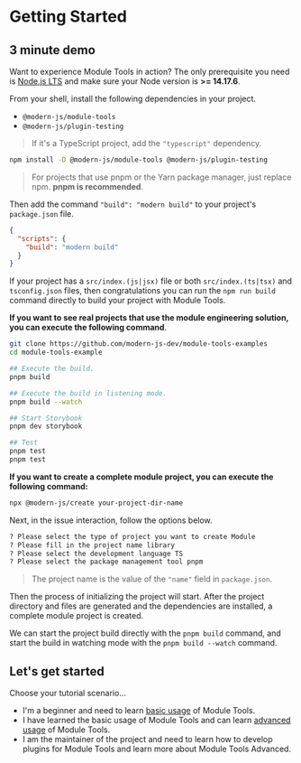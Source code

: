 # Getting Started

## 3 minute demo

Want to experience Module Tools in action? The only prerequisite you need is [Node.js LTS](https://github.com/nodejs/Release) and make sure your Node version is **>= 14.17.6**.

From your shell, install the following dependencies in your project.

- `@modern-js/module-tools`
- `@modern-js/plugin-testing`

> If it's a TypeScript project, add the `"typescript"` dependency.

```bash
npm install -D @modern-js/module-tools @modern-js/plugin-testing
```

> For projects that use pnpm or the Yarn package manager, just replace npm. **pnpm is recommended**.

Then add the command `"build": "modern build"` to your project's `package.json` file.

```json
{
  "scripts": {
    "build": "modern build"
  }
}
```

If your project has a `src/index.(js|jsx)` file or both `src/index.(ts|tsx)` and `tsconfig.json` files, then congratulations you can run the `npm run build` command directly to build your project with Module Tools.

**If you want to see real projects that use the module engineering solution, you can execute the following command**.

```bash
git clone https://github.com/modern-js-dev/module-tools-examples
cd module-tools-example

## Execute the build.
pnpm build

## Execute the build in listening mode.
pnpm build --watch

## Start Storybook
pnpm dev storybook

## Test
pnpm test
pnpm test
```

**If you want to create a complete module project, you can execute the following command:**

```bash
npx @modern-js/create your-project-dir-name
```

Next, in the issue interaction, follow the options below.

```bash
? Please select the type of project you want to create Module
? Please fill in the project name library
? Please select the development language TS
? Please select the package management tool pnpm
```

> The project name is the value of the `"name"` field in `package.json`.

Then the process of initializing the project will start. After the project directory and files are generated and the dependencies are installed, a complete module project is created.

We can start the project build directly with the `pnpm build` command, and start the build in watching mode with the `pnpm build --watch` command.

## Let's get started

Choose your tutorial scenario...

- I'm a beginner and need to learn [basic usage](/en/guide/basic/before-getting-started) of Module Tools.
- I have learned the basic usage of Module Tools and can learn [advanced usage](/en/guide/basic/before-getting-started) of Module Tools.
- I am the maintainer of the project and need to learn how to develop plugins for Module Tools and learn more about Module Tools Advanced.
